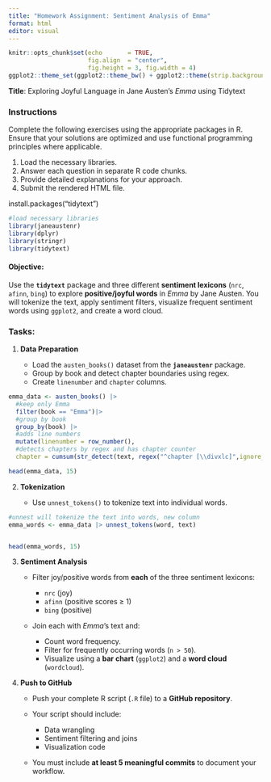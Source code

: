 ```yaml
---
title: "Homework Assignment: Sentiment Analysis of Emma"
format: html
editor: visual
---
```


```r
knitr::opts_chunk$set(echo       = TRUE, 
                      fig.align  = "center",
                      fig.height = 3, fig.width = 4)
ggplot2::theme_set(ggplot2::theme_bw() + ggplot2::theme(strip.background = ggplot2::element_rect(fill = "white")))
```

**Title**: Exploring Joyful Language in Jane Austen’s *Emma* using Tidytext


### **Instructions**


Complete the following exercises using the appropriate packages in R. Ensure that your solutions are optimized and use functional programming principles where applicable.

1.  Load the necessary libraries.
2.  Answer each question in separate R code chunks.
3.  Provide detailed explanations for your approach.
4.  Submit the rendered HTML file.

install.packages("tidytext")

```r
#load necessary libraries
library(janeaustenr)   
library(dplyr)         
library(stringr)       
library(tidytext)  

```

####  **Objective**:

Use the **`tidytext`** package and three different **sentiment lexicons** (`nrc`, `afinn`, `bing`) to explore **positive/joyful words** in *Emma* by Jane Austen. You will tokenize the text, apply sentiment filters, visualize frequent sentiment words using `ggplot2`, and create a word cloud.


### **Tasks**:

1. **Data Preparation** 

   * Load the `austen_books()` dataset from the **`janeaustenr`** package.
   * Group by book and detect chapter boundaries using regex.
   * Create `linenumber` and `chapter` columns.
   
```r
emma_data <- austen_books() |>
  #keep only Emma
  filter(book == "Emma")|>
  #group by book
  group_by(book) |> 
  #adds line numbers
  mutate(linenumber = row_number(),
  #detects chapters by regex and has chapter counter
  chapter = cumsum(str_detect(text, regex("^chapter [\\divxlc]",ignore_case = TRUE)))) 

head(emma_data, 15)
```

2. **Tokenization** 

   * Use `unnest_tokens()` to tokenize text into individual words.
   
```r
#unnest will tokenize the text into words, new column
emma_words <- emma_data |> unnest_tokens(word, text) 


head(emma_words, 15) 
```


3. **Sentiment Analysis** 

   * Filter joy/positive words from **each** of the three sentiment lexicons:

     * `nrc` (joy)
     * `afinn` (positive scores ≥ 1)
     * `bing` (positive)
   * Join each with *Emma*'s text and:

     * Count word frequency.
     * Filter for frequently occurring words (`n > 50`).
     * Visualize using a **bar chart** (`ggplot2`) and a **word cloud** (`wordcloud`).

4. **Push to GitHub** 

   * Push your complete R script (`.R` file) to a **GitHub repository**.
   * Your script should include:

     * Data wrangling
     * Sentiment filtering and joins
     * Visualization code
   * You must include **at least 5 meaningful commits** to document your workflow.



